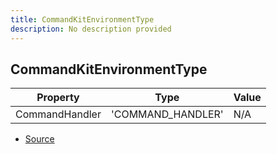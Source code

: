 ```yaml
---
title: CommandKitEnvironmentType
description: No description provided
---
```


## CommandKitEnvironmentType

| Property       | Type              | Value |
| -------------- | ----------------- | ----- |
| CommandHandler | 'COMMAND_HANDLER' | N/A   |

- [Source](https://github.com/underctrl-io/commandkit/blob/83ef44f10b86e30835e8636786e5222cac412af9/packages/commandkit/src/context/environment.ts#L185)
